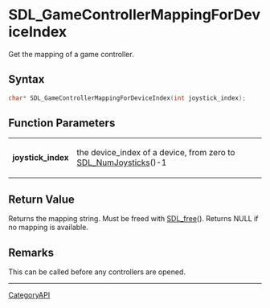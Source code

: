 = SDL_GameControllerMappingForDeviceIndex =

Get the mapping of a game controller.

== Syntax ==

<syntaxhighlight lang='c'>
char* SDL_GameControllerMappingForDeviceIndex(int joystick_index);
</syntaxhighlight>

== Function Parameters ==

{|
|'''joystick_index'''
|the device_index of a device, from zero to [[SDL_NumJoysticks]]()-1
|}

== Return Value ==

Returns the mapping string. Must be freed with [[SDL_free]](). Returns NULL
if no mapping is available.

== Remarks ==

This can be called before any controllers are opened.

----
[[CategoryAPI]]


